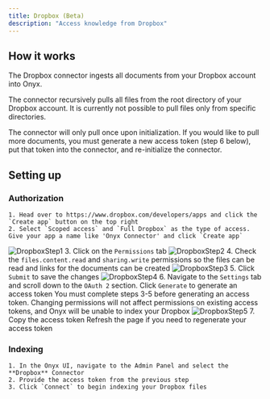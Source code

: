 ```yaml
---
title: Dropbox (Beta)
description: "Access knowledge from Dropbox"
---
```


## How it works

The Dropbox connector ingests all documents from your Dropbox account into Onyx.

The connector recursively pulls all files from the root directory of your Dropbox account. It is currently not possible to pull files only from specific directories.

The connector will only pull once upon initialization. If you would like to pull more documents, you must generate a new access token (step 6 below), put that token into the connector, and re-initialize the connector.

## Setting up

### Authorization

    1. Head over to https://www.dropbox.com/developers/apps and click the `Create app` button on the top right
    2. Select `Scoped access` and `Full Dropbox` as the type of access. Give your app a name like 'Onyx Connector' and click `Create app`

![DropboxStep1](/assets/images/connectors/dropbox/dropbox-connector-1.png) 3. Click on the `Permissions` tab
![DropboxStep2](/assets/images/connectors/dropbox/dropbox-connector-2.png) 4. Check the `files.content.read` and `sharing.write` permissions so the files can be read and links for the documents can be created
![DropboxStep3](/assets/images/connectors/dropbox/dropbox-connector-3.png) 5. Click `Submit` to save the changes
![DropboxStep4](/assets/images/connectors/dropbox/dropbox-connector-4.png) 6. Navigate to the `Settings` tab and scroll down to the `OAuth 2` section. Click `Generate` to generate an access token
<Warning>You must complete steps 3-5 before generating an access token. Changing permissions will not affect permissions on existing access tokens, and Onyx will be unable to index your Dropbox</Warning>
![DropboxStep5](/assets/images/connectors/dropbox/dropbox-connector-5.png) 7. Copy the access token
<Info>Refresh the page if you need to regenerate your access token</Info>

### Indexing

    1. In the Onyx UI, navigate to the Admin Panel and select the **Dropbox** Connector
    2. Provide the access token from the previous step
    3. Click `Connect` to begin indexing your Dropbox files
